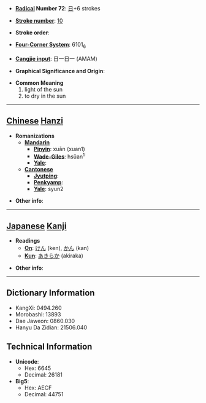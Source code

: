* '''[[Wiktionary:Chinese radical index| Radical]] Number 72''': [[Wiktionary:Chinese radical index 日|日]]+6 strokes

* '''[[Wiktionary:Chinese total strokes index|Stroke number]]''': [[Wiktionary:Chinese total strokes index 10|10]]

* '''Stroke order''': 

* '''[[Wiktionary:Chinese four corner index|Four-Corner System]]''': 6101<sub>6</sub>

* '''[[Wiktionary:Chinese Cangjie index|Cangjie input]]''': 日一日一 (AMAM)

* '''Graphical Significance and Origin''': 

* '''Common Meaning'''
*#light of the sun
*# to dry in the sun


----

== [[Chinese]] [[Hanzi]] ==

* '''Romanizations'''
** '''[[Mandarin]]'''
*** '''[[Pinyin]]''': xuān (xuan1)
*** '''[[Wade-Giles]]''': hsüan<sup>1</sup>
*** '''[[Yale]]''': 
** '''[[Cantonese]]'''
*** '''[[Jyutping]]''':
*** '''[[Penkyamp]]''': 
*** '''[[Yale]]''': syun2

* '''Other info''': 

----

== [[Japanese]] [[Kanji]] ==

* '''Readings'''
** '''[[On]]''': [[けん]] (ken), [[かん]] (kan)
** '''[[Kun]]''': [[あきらか]] (akiraka)

* '''Other info''':  

----

== Dictionary Information ==

* KangXi: 0494.260
* Morobashi: 13893
* Dae Jaweon: 0860.030
* Hanyu Da Zidian: 21506.040

== Technical Information ==

* '''Unicode''':
** Hex: 6645
** Decimal: 26181
* '''Big5''':
** Hex: AECF
** Decimal: 44751